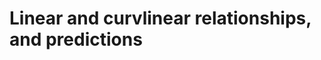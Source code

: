 


# Linear and curvlinear relationships, and predictions


<!-- UNDER CONSTRUCTION
In the previous chapter we looked at linear relationships, we can imagine these as straight lines. Many things in life are not straight. In this chapter we will add curvlinear relationships to our repertoire. We will also predict values from the model, we will actually start by predicting values. 

## Predicting from data


```r

df <- data.frame() 


```


## The workload-lactate relationship



```r
library(tidyverse)
library(exscidata)

data("cyclingstudy")


cyclingstudy %>%
  select(subject, group, timepoint, lac.225:lac.375) %>%
  pivot_longer(names_to = "watt", 
               values_to = "lactate", 
               names_prefix = "lac.",
               names_transform = list(watt = as.numeric),
               cols = lac.225:lac.375) %>%

  
  ggplot(aes(watt, lactate, group = paste(timepoint, subject)))  + 
  geom_line() + facet_wrap(~timepoint)





temp <- cyclingstudy %>%
  select(subject, group, timepoint, lac.225:lac.375) %>%
  pivot_longer(names_to = "watt", 
               values_to = "lactate", 
               names_prefix = "lac.",
               names_transform = list(watt = as.numeric),
               cols = lac.225:lac.375) %>%
  print()










```

-->
 
